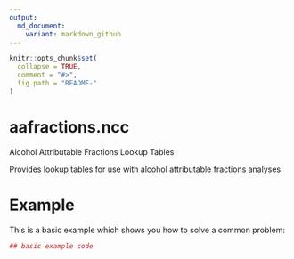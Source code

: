 ```yaml
---
output:
  md_document:
    variant: markdown_github
---
```


<!-- README.md is generated from README.Rmd. Please edit that file -->

```r
knitr::opts_chunk$set(
  collapse = TRUE,
  comment = "#>",
  fig.path = "README-"
)
```

# aafractions.ncc

Alcohol Attributable Fractions Lookup Tables

Provides lookup tables for use with alcohol attributable fractions analyses

# Example

This is a basic example which shows you how to solve a common problem:

```r
## basic example code
```
